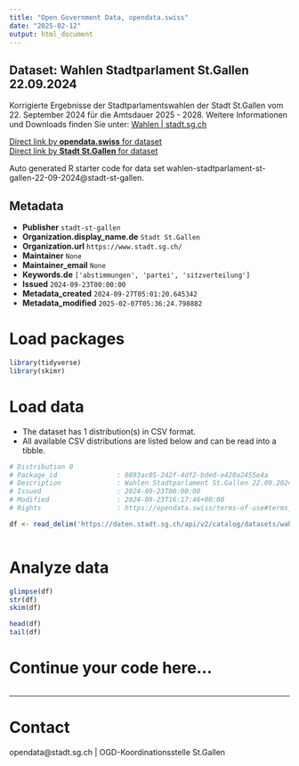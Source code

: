 ```yaml
---
title: "Open Government Data, opendata.swiss"
date: "2025-02-12"
output: html_document
---
```


## Dataset: Wahlen Stadtparlament St.Gallen 22.09.2024

Korrigierte Ergebnisse der Stadtparlamentswahlen der Stadt St.Gallen vom 22. September 2024 für die Amtsdauer 2025 - 2028. Weitere Informationen und Downloads finden Sie unter: [Wahlen | stadt.sg.ch](https://www.stadt.sg.ch/home/verwaltung-politik/demokratie-politik/abstimmungen-wahlen/wahlen.html)

[Direct link by **opendata.swiss** for dataset](https://opendata.swiss/de/dataset/wahlen-stadtparlament-st-gallen-22-09-2024)<br>
[Direct link by **Stadt St.Gallen** for dataset](https://daten.stadt.sg.ch/explore/dataset/wahlen-stadtparlament-st-gallen-22-09-2024/)

Auto generated R starter code for data set wahlen-stadtparlament-st-gallen-22-09-2024@stadt-st-gallen.

## Metadata

- **Publisher** `stadt-st-gallen`
- **Organization.display_name.de** `Stadt St.Gallen`
- **Organization.url** `https://www.stadt.sg.ch/`
- **Maintainer** `None`
- **Maintainer_email** `None`
- **Keywords.de** `['abstimmungen', 'partei', 'sitzverteilung']`
- **Issued** `2024-09-23T00:00:00`
- **Metadata_created** `2024-09-27T05:01:20.645342`
- **Metadata_modified** `2025-02-07T05:36:24.798882`


# Load packages

```r

library(tidyverse)
library(skimr)

```

# Load data

-   The dataset has 1 distribution(s) in CSV format.
-   All available CSV distributions are listed below and can be read into a tibble.

```r

# Distribution 0
# Package_id               : 0893ac05-242f-4df2-bded-e420a2455e4a
# Description              : Wahlen Stadtparlament St.Gallen 22.09.2024 (csv)
# Issued                   : 2024-09-23T00:00:00
# Modified                 : 2024-09-23T16:17:46+00:00
# Rights                   : https://opendata.swiss/terms-of-use#terms_by

df <- read_delim('https://daten.stadt.sg.ch/api/v2/catalog/datasets/wahlen-stadtparlament-st-gallen-22-09-2024/exports/csv?use_labels=true')



```

# Analyze data

```r

glimpse(df)
str(df)
skim(df)

head(df)
tail(df)

```

# Continue your code here...

```r

```

------------------------------------------------------------------------

# Contact

opendata@stadt.sg.ch | OGD-Koordinationsstelle St.Gallen
